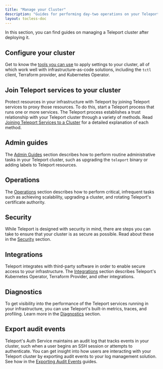 ```yaml
---
title: "Manage your Cluster"
description: "Guides for performing day-two operations on your Teleport cluster."
layout: tocless-doc
---
```


In this section, you can find guides on managing a Teleport cluster after
deploying it. 

## Configure your cluster

Get to know the [tools you can use](./configuration.mdx) to apply settings to
your cluster, all of which work well with infrastructure-as-code solutions,
including the `tctl` client, Terraform provider, and Kubernetes Operator.

## Join Teleport services to your cluster

Protect resources in your infrastructure with Teleport by joining Teleport
services to proxy those resources. To do this, start a Teleport process that
runs one or more services. The Teleport process establishes a trust relationship
with your Teleport cluster through a variety of methods. Read [Joining Teleport
Services to a Cluster](./join-services-to-your-cluster.mdx) for a detailed
explanation of each method.

## Admin guides

The [Admin Guides](./admin.mdx) section describes how to perform routine
administrative tasks in your Teleport cluster, such as upgrading the `teleport`
binary or adding labels to Teleport resources.

## Operations

The [Operations](./operations.mdx) section describes how to perform critical,
infrequent tasks such as achieving scalability, upgrading a cluster, and
rotating Teleport's certificate authority.

## Security

While Teleport is designed with security in mind, there are steps you can take
to ensure that your cluster is as secure as possible. Read about these in the
[Security](./security.mdx) section.

## Integrations

Teleport integrates with third-party software in order to enable secure access
to your infrastructure. The [Integrations](./guides.mdx) section describes
Teleport's Kubernetes Operator, Terraform Provider, and other integrations.

## Diagnostics

To get visibility into the performance of the Teleport services running in your
infrastructure, you can use Teleport's built-in metrics, traces, and profiling.
Learn more in the [Diagnostics](./diagnostics.mdx) section.

## Export audit events

Teleport's Auth Service maintains an audit log that tracks events in your
cluster, such when a user begins an SSH session or attempts to authenticate. You
can get insight into how users are interacting with your Teleport cluster by
exporting audit events to your log management solution. See how in the
[Exporting Audit Events](./export-audit-events.mdx) guides.
